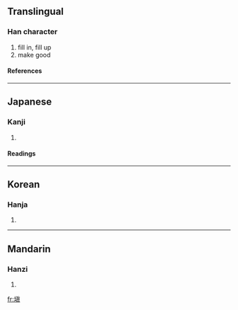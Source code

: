 {{see|填}}

==Translingual==
===Han character===
{{Han char|rn=32|rad=土|as=10|sn=13|four=|canj=土心月金 (GPBC)}}
# fill in, fill up
# make good
====References====
{{Han ref|kx=0236.150|dkj=05355|dj=0474.070|hdz=10473.111|uh=5861|ud=22625}}
----
==Japanese==
===Kanji===
{{ja-kanji|grade=|rs=土10}}
# {{defn|Japanese}} 
====Readings====
{{ja-readings|on=[[てん]] (ten), [[ちん]] (chin)|kun=[[ふさぐ]] (fusagu), [[うずめる]] (uzumeru)}}
----
==Korean==
===Hanja===
{{ko-hanja|hangeul=[[전]], [[진]]|rv=jeon, jin|mr=chŏn, chin}}
# {{defn|Korean}}
----
==Mandarin==
===Hanzi===
{{cmn-hanzi|pin=[[tián]] (tian2)|wg=t'ien<sup>2</sup>}}
# {{defn|Mandarin}}

[[fr:塡]]